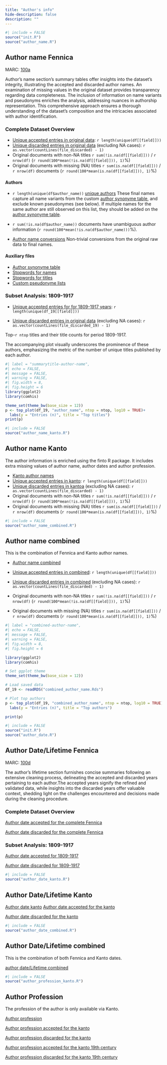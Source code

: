 ```yaml
---
title: "Author's info"
hide-description: false
description: ""
---
```


```r
#| include = FALSE
source("init.R")
source("author_name.R")
```

## Author name Fennica

MARC: [100a](https://www.loc.gov/marc/bibliographic/bd100.html)

Author's name section's summary tables offer insights into the dataset's integrity, illustrating the accepted and discarded author names. An examination of missing values in the original dataset provides transparency regarding data completeness. The inclusion of information on name variants and pseudonyms enriches the analysis, addressing nuances in authorship representation. This comprehensive approach ensures a thorough understanding of the dataset's composition and the intricacies associated with author identification.

### Complete Dataset Overview

-   [Unique accepted entries in original data](dataTable/data_table.html?path=https://a3s.fi/swift/v1/AUTH_3c0ccb602fa24298a6fe3ae224ca022f/fennica-container/output.tables/author_name_accepted.csv): `r length(unique(df[[field]]))`
-   [Unique discarded entries in original data](dataTable/data_table.html?path=https://a3s.fi/swift/v1/AUTH_3c0ccb602fa24298a6fe3ae224ca022f/fennica-container/output.tables/author_name_discarded.csv) (excluding NA cases): `r as.vector(countLines(file_discarded) - 1)`
-   Original documents with non-NA titles `r sum(!is.na(df[[field]]))` / `r nrow(df)` (`r round(100*mean(!is.na(df[[field]])), 1)`%)
-   Original documents with missing (NA) titles `r sum(is.na(df[[field]]))` / `r nrow(df)` documents (`r round(100*mean(is.na(df[[field]])), 1)`%)

#### Authors

-   `r length(unique(df$author_name))` [unique authors](dataTable/data_table.html?path=https://a3s.fi/swift/v1/AUTH_3c0ccb602fa24298a6fe3ae224ca022f/fennica-container/output.tables/author_name_accepted.csv) These final names capture all name variants from the custom [author synonyme table](dataTable/data_table.html?path=https://a3s.fi/swift/v1/AUTH_3c0ccb602fa24298a6fe3ae224ca022f/fennica-container/output.tables/ambiguous-authors.csv), and exclude known pseudonymes (see below). If multiple names for the same author are still observed on this list, they should be added on the [author synonyme table](dataTable/data_table.html?path=https://a3s.fi/swift/v1/AUTH_3c0ccb602fa24298a6fe3ae224ca022f/fennica-container/output.tables/ambiguous-authors.csv).

-   `r sum(!is.na(df$author_name))` documents have unambiguous author information (`r round(100*mean(!is.na(df$author_name)))`%).

-   [Author name conversions](dataTable/data_table.html?path=https://a3s.fi/swift/v1/AUTH_3c0ccb602fa24298a6fe3ae224ca022f/fennica-container/output.tables/author_conversion_nontrivial.csv) Non-trivial conversions from the original raw data to final names.

#### Auxiliary files

-   [Author synonyme table](dataTable/data_table.html?path=https://a3s.fi/swift/v1/AUTH_3c0ccb602fa24298a6fe3ae224ca022f/fennica-container/output.tables/ambiguous-authors.csv)
-   [Stopwords for names](dataTable/data_table.html?path=https://a3s.fi/swift/v1/AUTH_3c0ccb602fa24298a6fe3ae224ca022f/fennica-container/output.tables/stopwords_for_names.csv)
-   [Stopwords for titles](dataTable/data_table.html?path=https://a3s.fi/swift/v1/AUTH_3c0ccb602fa24298a6fe3ae224ca022f/fennica-container/output.tables/stopwords_titles.csv)
-   [Custom pseudonyme lists](dataTable/data_table.html?path=https://a3s.fi/swift/v1/AUTH_3c0ccb602fa24298a6fe3ae224ca022f/fennica-container/output.tables/custom_pseudonymes.csv)

### Subset Analysis: 1809-1917

-   [Unique accepted entries for for 1809-1917 years](dataTable/data_table.html?path=https://a3s.fi/swift/v1/AUTH_3c0ccb602fa24298a6fe3ae224ca022f/fennica-container/output.tables/author_name_accepted_19.csv): `r length(unique(df_19[[field]]))`

-   [Unique discarded entries in original data](dataTable/data_table.html?path=https://a3s.fi/swift/v1/AUTH_3c0ccb602fa24298a6fe3ae224ca022f/fennica-container/output.tables/author_name_discarded_19.csv) (excluding NA cases): `r as.vector(countLines(file_discarded_19) - 1)`

Top-`r ntop` titles and their title counts for period 1809-1917.

The accompanying plot visually underscores the prominence of these authors, emphasizing the metric of the number of unique titles published by each author.

```r
#| label = "summarytitle-author-name",
#| echo = FALSE,
#| message = FALSE,
#| warning = FALSE,
#| fig.width = 8,
#| fig.height = 6
library(ggplot2)
library(comhis)

theme_set(theme_bw(base_size = 12))
p <- top_plot(df_19, "author_name", ntop = ntop, log10 = TRUE)+
  labs(y = "Entries (n)", title = "Top titles")
print(p)
```


```r
#| include = FALSE
source("author_name_kanto.R")
```

## Author name Kanto

The author information is enriched using the finto R package. It includes extra missing values of author name, author dates and author profession.


-   [Kanto author names](dataTable/data_table.html?path=https://a3s.fi/swift/v1/AUTH_3c0ccb602fa24298a6fe3ae224ca022f/fennica-container/output.tables/author_name_kanto.csv)
-   [Unique accepted entries in kanto](dataTable/data_table.html?path=https://a3s.fi/swift/v1/AUTH_3c0ccb602fa24298a6fe3ae224ca022f/fennica-container/output.tables/author_name_kanto_accepted.csv): `r length(unique(df[[field]]))`
-   [Unique discarded entries in kantoa](dataTable/data_table.html?path=https://a3s.fi/swift/v1/AUTH_3c0ccb602fa24298a6fe3ae224ca022f/fennica-container/output.tables/author_name_kanto_discarded.csv) (excluding NA cases): `r as.vector(countLines(file_discarded) - 1)`
-   Original documents with non-NA titles `r sum(!is.na(df[[field]]))` / `r nrow(df)` (`r round(100*mean(!is.na(df[[field]])), 1)`%)
-   Original documents with missing (NA) titles `r sum(is.na(df[[field]]))` / `r nrow(df)` documents (`r round(100*mean(is.na(df[[field]])), 1)`%)


```r
#| include = FALSE
source("author_name_combined.R")
```

## Author name combined 

This is the combination of Fennica and Kanto author names.

-   [Author name combined](dataTable/data_table.html?path=https://a3s.fi/swift/v1/AUTH_3c0ccb602fa24298a6fe3ae224ca022f/fennica-container/output.tables/combined_author_name.csv)

-   [Unique accepted entries in combined](dataTable/data_table.html?path=https://a3s.fi/swift/v1/AUTH_3c0ccb602fa24298a6fe3ae224ca022f/fennica-container/output.tables/combined_author_name_accepted.csv): `r length(unique(df[[field]]))`
-   [Unique discarded entries in combined](dataTable/data_table.html?path=https://a3s.fi/swift/v1/AUTH_3c0ccb602fa24298a6fe3ae224ca022f/fennica-container/output.tables/combined_author_name_discarded.csv) (excluding NA cases): `r as.vector(countLines(file_discarded) - 1)`
-   Original documents with non-NA titles `r sum(!is.na(df[[field]]))` / `r nrow(df)` (`r round(100*mean(!is.na(df[[field]])), 1)`%)
-   Original documents with missing (NA) titles `r sum(is.na(df[[field]]))` / `r nrow(df)` documents (`r round(100*mean(is.na(df[[field]])), 1)`%)

```r
#| label = "combined-author-name",
#| echo = FALSE,
#| message = FALSE,
#| warning = FALSE,
#| fig.width = 8,
#| fig.height = 6

library(ggplot2)
library(comhis)

# Set ggplot theme
theme_set(theme_bw(base_size = 12))

# Load saved data
df_19 <- readRDS("combined_author_name.Rds")

# Plot top authors
p <- top_plot(df_19, "combined_author_name", ntop = ntop, log10 = TRUE) +
  labs(y = "Entries (n)", title = "Top authors")

print(p)

```



```r
#| include = FALSE
source("init.R")
source("author_date.R")
```
## Author Date/Lifetime Fennica


MARC: [100d](https://www.loc.gov/marc/bibliographic/bd100.html)

The author's lifetime section furnishes concise summaries following an extensive cleaning process, delineating the accepted and discarded years pertaining to each author.The accepted years signify the refined and validated data, while insights into the discarded years offer valuable context, shedding light on the challenges encountered and decisions made during the cleaning procedure.

### Complete Dataset Overview

[Author date accepted for the complete Fennica](dataTable/data_table.html?path=https://a3s.fi/swift/v1/AUTH_3c0ccb602fa24298a6fe3ae224ca022f/fennica-container/output.tables/author_date_accepted.csv)

[Author date discarded for the complete Fennica](dataTable/data_table.html?path=https://a3s.fi/swift/v1/AUTH_3c0ccb602fa24298a6fe3ae224ca022f/fennica-container/output.tables/author_date_discarded.csv)

### Subset Analysis: 1809-1917

[Author date accepted for 1809-1917](dataTable/data_table.html?path=https://a3s.fi/swift/v1/AUTH_3c0ccb602fa24298a6fe3ae224ca022f/fennica-container/output.tables/author_date_accepted_19.csv)

[Author date discarded for 1809-1917](dataTable/data_table.html?path=https://a3s.fi/swift/v1/AUTH_3c0ccb602fa24298a6fe3ae224ca022f/fennica-container/output.tables/author_date_discarded_19.csv)


```r
#| include = FALSE
source("author_date_kanto.R")
```
## Author Date/Lifetime Kanto

[Author date kanto](dataTable/data_table.html?path=https://a3s.fi/swift/v1/AUTH_3c0ccb602fa24298a6fe3ae224ca022f/fennica-container/output.tables/birthDate_deathDate_kanto.csv)
[Author date accepted for the kanto](dataTable/data_table.html?path=https://a3s.fi/swift/v1/AUTH_3c0ccb602fa24298a6fe3ae224ca022f/fennica-container/output.tables/birthDate_deathDate_kanto_accepted.csv)

[Author date discarded for the kanto](dataTable/data_table.html?path=https://a3s.fi/swift/v1/AUTH_3c0ccb602fa24298a6fe3ae224ca022f/fennica-container/output.tables/birthDate_deathDate_kanto_discarded.csv)

```r
#| include = FALSE
source("author_date_combined.R")
```

## Author Date/Lifetime combined

This is the combination of both Fennica and Kanto dates.

[author date/Lifetime combined](dataTable/data_table.html?path=https://a3s.fi/swift/v1/AUTH_3c0ccb602fa24298a6fe3ae224ca022f/fennica-container/output.tables/author_date_combined.csv)

```r
#| include = FALSE
source("author_profession_kanto.R")
```

## Author Profession

The profession of the author is only available via Kanto.


[Author profession](dataTable/data_table.html?path=https://a3s.fi/swift/v1/AUTH_3c0ccb602fa24298a6fe3ae224ca022f/fennica-container/output.tables/profession_metadata_profession_prefLabel_fi.csv)

[Author profession accepted for the kanto](dataTable/data_table.html?path=https://a3s.fi/swift/v1/AUTH_3c0ccb602fa24298a6fe3ae224ca022f/fennica-container/output.tables/profession_metadata_profession_prefLabel_fi_accepted.csv)

[Author profession discarded for the kanto](dataTable/data_table.html?path=https://a3s.fi/swift/v1/AUTH_3c0ccb602fa24298a6fe3ae224ca022f/fennica-container/output.tables/profession_metadata_profession_prefLabel_fi_discarded.csv)

[Author profession accepted for the kanto 19th century](dataTable/data_table.html?path=https://a3s.fi/swift/v1/AUTH_3c0ccb602fa24298a6fe3ae224ca022f/fennica-container/output.tables/profession_metadata_profession_prefLabel_fi_kanto_accepted_19.csv)

[Author profession discarded for the kanto 19th century](dataTable/data_table.html?path=https://a3s.fi/swift/v1/AUTH_3c0ccb602fa24298a6fe3ae224ca022f/fennica-container/output.tables/profession_metadata_profession_prefLabel_fi_kanto_discarded_19.csv)


